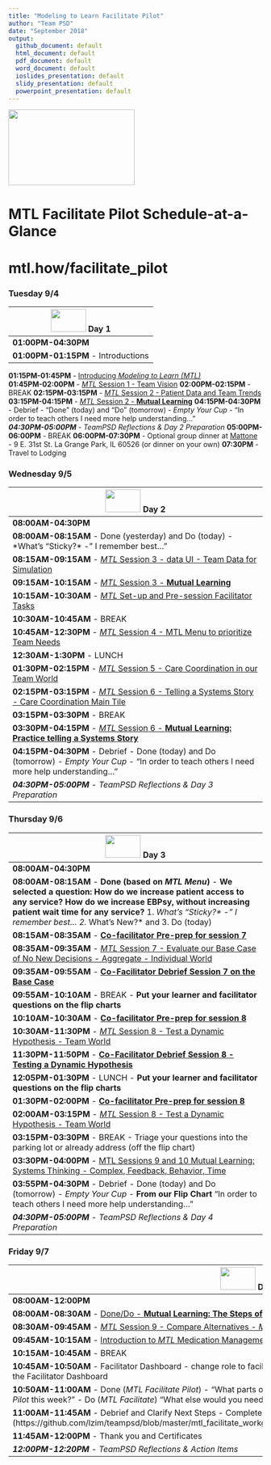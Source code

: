 ```yaml
---
title: "Modeling to Learn Facilitate Pilot"
author: "Team PSD"
date: "September 2018"
output: 
  github_document: default
  html_document: default
  pdf_document: default
  word_document: default
  ioslides_presentation: default
  slidy_presentation: default
  powerpoint_presentation: default
---
```


<img src = "https://github.com/lzim/teampsd/blob/teampsd_style/mtl_logo/mtl_facilitate_sq_sm.png"
     height = "150" width = "250">  

# MTL Facilitate Pilot Schedule-at-a-Glance 

# mtl.how/facilitate_pilot

### Tuesday 9/4
<img src = "https://github.com/lzim/teampsd/blob/teampsd_style/mtl_logo/mtl_facilitate_sq_sm.png" height = "45" width = "70" style ="display: inline-block"/> Day 1        |
------------   |
**01:00PM-04:30PM**  |
**01:00PM-01:15PM** - Introductions  |
**01:15PM-01:45PM** - [Introducing *Modeling to Learn (MTL)*](https://mtl.how/intro)   
**01:45PM-02:00PM** - [*MTL* Session 1 - Team Vision](https://github.com/lzim/teampsd/blob/master/mtl_facilitate_workgroup/mtl_live_guide/mtl_live_session01_see.Rmd) 
**02:00PM-02:15PM** - BREAK
**02:15PM-03:15PM** - [*MTL* Session 2 - Patient Data and Team Trends](https://github.com/lzim/teampsd/blob/master/mtl_facilitate_workgroup/mtl_live_guide/mtl_live_session02_see.Rmd)
**03:15PM-04:15PM** - [*MTL* Session 2 - **Mutual Learning**]( https://github.com/lzim/teampsd/blob/lzim/mtl_facilitate_workgroup/mtl_facilitate_pilot/day1/session2_mutual_learning_activity.rmd) 
**04:15PM-04:30PM** - Debrief - "Done" (today) and "Do" (tomorrow) - *Empty Your Cup* - “In order to teach others I need more help understanding…”   
***04:30PM-05:00PM** - TeamPSD Reflections & Day 2 Preparation* 
**05:00PM-06:00PM** - BREAK 
**06:00PM-07:30PM** - Optional group dinner at [Mattone](https://www.yelp.com/biz/mattone-restaurant-and-bar-la-grange-park-2) - 9 E. 31st St. La Grange Park, IL 60526 (or dinner on your own)
**07:30PM**         - Travel to Lodging 
 

### Wednesday 9/5
<img src = "https://github.com/lzim/teampsd/blob/teampsd_style/mtl_logo/mtl_facilitate_sq_sm.png" height = "45" width = "70" style ="display: inline-block"/> Day 2	     |
---------------     |
**08:00AM-04:30PM**  |    	
**08:00AM-08:15AM** - Done (yesterday) and Do (today) - *What’s “Sticky?* - " I remember best…"|
**08:15AM-09:15AM** - [*MTL* Session 3 - data UI - Team Data for Simulation](https://github.com/lzim/teampsd/blob/master/mtl_facilitate_workgroup/mtl_live_guide/mtl_live_session03_see.Rmd)   |
**09:15AM-10:15AM** - [*MTL* Session 3 - **Mutual Learning**](https://github.com/lzim/teampsd/blob/lzim/mtl_facilitate_workgroup/mtl_facilitate_pilot/day2/session3_mutual_learning_activity.rmd) |
**10:15AM-10:30AM** - [*MTL* Set-up and Pre-session Facilitator Tasks](https://mtl.how/facilitate) |
**10:30AM-10:45AM** - BREAK |
**10:45AM-12:30PM** - [*MTL* Session 4 - MTL Menu to prioritize Team Needs](https://mtl.how/menu) |
**12:30AM-1:30PM** - LUNCH |
**01:30PM-02:15PM** -  [*MTL* Session 5 - Care Coordination in our Team World](https://github.com/lzim/teampsd/blob/master/mtl_facilitate_workgroup/mtl_live_guide/mtl_live_session05_see.Rmd)|
**02:15PM-03:15PM** - [*MTL* Session 6 - Telling a Systems Story - Care Coordination Main Tile](https://github.com/lzim/teampsd/blob/master/mtl_facilitate_workgroup/mtl_live_guide/mtl_live_session06_see.Rmd) |
**03:15PM-03:30PM** -  BREAK  |
**03:30PM-04:15PM** - [*MTL* Session 6 - **Mutual Learning: Practice telling a Systems Story**](https://github.com/lzim/teampsd/blob/master/mtl_facilitate_workgroup/mtl_facilitate_pilot/day2/session6_mutual_learning_activity.rmd)  |
**04:15PM-04:30PM** - Debrief - Done (today) and Do (tomorrow) - *Empty Your Cup* - “In order to teach others I need more help understanding…” |
***04:30PM-05:00PM** - TeamPSD Reflections & Day 3 Preparation* |


### Thursday 9/6
<img src = "https://github.com/lzim/teampsd/blob/teampsd_style/mtl_logo/mtl_facilitate_sq_sm.png" height = "45" width = "70" style ="display: inline-block"/> Day 3 |
-------------- |
**08:00AM-04:30PM** |
**08:00AM-08:15AM** - **Done (based on *MTL Menu*)** - **We selected a question: How do we increase patient access to any service? How do we increase EBPsy, without increasing patient wait time for any service?** 1. *What’s “Sticky?* - " I remember best... 2. *What's New?* and 3. Do (today)  |      
**08:15AM-08:35AM** - [**Co-facilitator Pre-prep for session 7**](https://github.com/lzim/teampsd/blob/master/mtl_facilitate_workgroup/checklist/pre_meeting_checklist.rmd) |
**08:35AM-09:35AM** - [*MTL* Session 7 - Evaluate our Base Case of No New Decisions - Aggregate - Individual World](https://github.com/lzim/teampsd/blob/master/mtl_facilitate_workgroup/mtl_live_guide/mtl_live_session07_see.Rmd)  |
**09:35AM-09:55AM** - [**Co-Facilitator Debrief Session 7 on the Base Case**](https://github.com/lzim/teampsd/blob/master/mtl_facilitate_workgroup/checklist/post_meeting_checklist.rmd)  |
**09:55AM-10:10AM** - BREAK - **Put your learner and facilitator questions on the flip charts**  |
**10:10AM-10:30AM** - [**Co-facilitator Pre-prep for session 8**](https://github.com/lzim/teampsd/blob/master/mtl_facilitate_workgroup/checklist/pre_meeting_checklist.rmd) |
**10:30AM-11:30PM** - [*MTL* Session 8 - Test a Dynamic Hypothesis - Team World](https://github.com/lzim/teampsd/blob/master/mtl_facilitate_workgroup/mtl_live_guide/mtl_live_session08_see.Rmd)  |
**11:30PM-11:50PM** - [**Co-Facilitator Debrief Session 8 - Testing a Dynamic Hypothesis**](https://github.com/lzim/teampsd/blob/master/mtl_facilitate_workgroup/checklist/post_meeting_checklist.rmd) |
**12:05PM-01:30PM** - LUNCH - **Put your learner and facilitator questions on the flip charts** |
**01:30PM-02:00PM** - [**Co-facilitator Pre-prep for session 8**](https://github.com/lzim/teampsd/blob/master/mtl_facilitate_workgroup/checklist/pre_meeting_checklist.rmd) |
**02:00AM-03:15PM** - [*MTL* Session 8 - Test a Dynamic Hypothesis - Team World](https://github.com/lzim/teampsd/blob/master/mtl_facilitate_workgroup/mtl_live_guide/mtl_live_session08_see.Rmd)  |
**03:15PM-03:30PM** - BREAK - Triage your questions into the parking lot or already address (off the flip chart)   |
**03:30PM-04:00PM** - [MTL Sessions 9 and 10 Mutual Learning: Systems Thinking - Complex, Feedback, Behavior, Time](https://github.com/lzim/teampsd/blob/lzim/mtl_facilitate_workgroup/mtl_facilitate_pilot/day3/systems_thinking_mutual_learning.Rmd)  |
**03:55PM-04:30PM** - Debrief - Done (today) and Do (tomorrow) - *Empty Your Cup* - **From our Flip Chart** “In order to teach others I need more help understanding…” |
***04:30PM-05:00PM** - TeamPSD Reflections & Day 4 Preparation*  |


### Friday 9/7  
<img src = "https://github.com/lzim/teampsd/blob/teampsd_style/mtl_logo/mtl_facilitate_sq_sm.png" height = "45" width = "70" style ="display: inline-block"/> Day 4 |
------------ |
**08:00AM-12:00PM**   |
**08:00AM-08:30AM** -  [Done/Do - **Mutual Learning: The Steps of Running an Experiment in *MTL Live***](https://github.com/lzim/teampsd/blob/lzim/mtl_facilitate_workgroup/mtl_facilitate_pilot/day3/session8_mutual_learning_activity.rmd)  | 
**08:30AM-09:45AM** - [*MTL* Session 9 - Compare Alternatives - *MTL* Psychotherapy Module (PSY)](https://mtl.how/sim)  |
**09:45AM-10:15AM** - [Introduction to *MTL* Medication Management Module (MM)](https://mtl.how/sim) |
**10:15AM-10:45AM** - BREAK  |
**10:45AM-10:50AM** - Facilitator Dashboard - change role to facilitator at [mtl.how/facilitate](https://mtl.how/facilitate) and log-in at [mlt.how/sim](https://mtl.how/sim) to see the Facilitator Dashboard  |
**10:50AM-11:00AM** - Done (*MTL Facilitate Pilot*) - “What parts of *MTL* facilitation have you learned at the *MTL Facilitate Pilot* this week?" - Do (*MTL Facilitate*) “What else would you need to learn after this week to facilitate *MTL*?”  |
**11:00AM-11:45AM** - Debrief and Clarify Next Steps - Completed Evaluations: [Evaluation Results] (https://github.com/lzim/teampsd/blob/master/mtl_facilitate_workgroup/mtl_facilitate_pilot/evaluation/evaluation_results.rmd) |
**11:45AM-12:00PM** - Thank you and Certificates  |
***12:00PM-12:20PM** - TeamPSD Reflections & Action Items*  |

